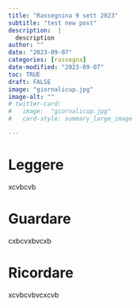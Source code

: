 ```yaml
---
title: "Rassegnina 9 sett 2023"
subtitle: "test new post"
description:  |
  description
author: ""
date: "2023-09-07"
categories: [rassegna]
date-modified: "2023-09-07"
toc: TRUE
draft: FALSE
image: "giornalicup.jpg"
image-alt: ""
# twitter-card:
#   image:  "giornalicup.jpg"
#   card-style: summary_large_image

---
```


# Leggere
xcvbcvb

# Guardare 
cxbcvxbvcxb

# Ricordare 
xcvbcvbvcxcvb
